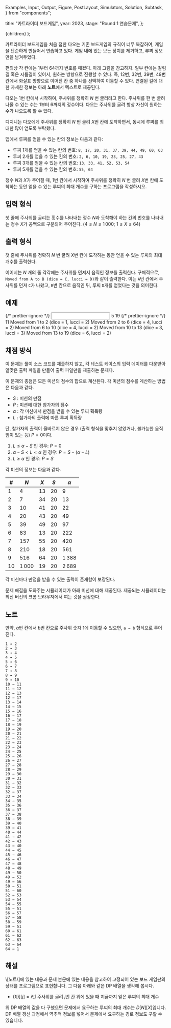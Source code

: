   Examples,
  Input,
  Output,
  Figure,
  PostLayout,
  Simulators,
  Solution,
  Subtask,
} from "components";

  title: "카트라이더 보드게임",
  year: 2023,
  stage: "Round 1 연습문제",
};

  <PostLayout meta={meta}>{children}</PostLayout>
);

<div style={{ display: "flex" }}>
  <Figure
    src="/2022/board1-f41b18529cb6.png"
    width={800}
  />
</div>

카트라이더 보드게임을 처음 접한 다오는 기존 보드게임의
규칙이 너무 복잡하여, 게임을 단순하게 만들어서 연습하고
있다. 게임 내에 있는 모든 장치를 제거하고,
루찌 정보만을 남겨두었다.

편의상 각 칸에는 $1$부터 $64$까지 번호를 매겼다. 아래 그림을 참고하자.
일부 칸에는 갈림길 혹은 지름길이 있어서, 원하는 방향으로 진행할
수 있다. 즉, $12$번, $32$번, $39$번, $49$번 칸에서
화살표 방향으로 이어진 칸 중 하나를 선택하여 이동할 수 있다.
연결된 길에 대한 자세한 정보는 아래 **노트**에서 텍스트로 제공된다.

<div style={{ display: "flex" }}>
  <Figure
    src="/2022/board2-3fdade78c25a.png"
    width={1330}
  />
</div>

다오는 $1$번 칸에서 시작하여,
주사위를 정확히 $N$ 번 굴리려고 한다.
주사위를 한 번 굴려 나올 수 있는 수는 $1$부터 $6$까지의 정수이다.
다오는 주사위를 굴려 항상 자신이 원하는 수가 나오도록 할 수 있다.

디지니는 다오에게 주사위를 정확히 $N$ 번 굴려 $X$번 칸에 도착하면서,
동시에 루찌를 최대한 많이 얻도록 부탁했다.

맵에서 루찌를 얻을 수 있는 칸의 정보는 다음과 같다:

* 루찌 1개를 얻을 수 있는 칸의 번호: `8, 17, 20, 31, 37, 39, 44, 49, 60, 63`
* 루찌 2개를 얻을 수 있는 칸의 번호: `2, 6, 10, 19, 23, 25, 27, 43`
* 루찌 3개를 얻을 수 있는 칸의 번호: `13, 33, 41, 52, 53, 54`
* 루찌 5개를 얻을 수 있는 칸의 번호: `55, 64`

정수 $N$과 $X$가 주어질 때,
$1$번 칸에서 시작하여 주사위를 정확히 $N$ 번 굴려
$X$번 칸에 도착하는 동안 얻을 수 있는 루찌의 최대 개수를 구하는 프로그램을 작성하시오.

## 입력 형식

첫 줄에 주사위를 굴리는 횟수를 나타내는 정수 $N$과
도착해야 하는 칸의 번호를 나타내는 정수 $X$가
공백으로 구분되어 주어진다.
($4 \le N \le 1\,000;$ $1 \le X \le 64$)


## 출력 형식

첫 줄에 주사위를 정확히 $N$ 번 굴려 $X$번 칸에 도착하는 동안 얻을 수 있는 루찌의 최대 개수를 출력한다.

이어지는 $N$ 개의 줄 각각에는 주사위를 던져서 움직인 정보를 출력한다.
구체적으로, `Moved from A to B (dice = C, lucci = D)`와 같이 출력한다.
이는 `A`번 칸에서 주사위를 던져 `C`가 나왔고,
`B`번 칸으로 움직인 뒤,
루찌 `D`개를 얻었다는 것을 의미한다.

## 예제

<Examples>
  {/* prettier-ignore */}
  <Input>
5 19
  </Input>
  {/* prettier-ignore */}
  <Output>
11
Moved from 1 to 2 (dice = 1, lucci = 2)
Moved from 2 to 6 (dice = 4, lucci = 2)
Moved from 6 to 10 (dice = 4, lucci = 2)
Moved from 10 to 13 (dice = 3, lucci = 3)
Moved from 13 to 19 (dice = 6, lucci = 2)
  </Output>
</Examples>

## 채점 방식

이 문제는 풀이 소스 코드를 제출하지 않고, 각 테스트 케이스의 입력 데이터를 다운받아 알맞은 출력 파일을 만들어 출력 파일만을 제출하는 문제다.

이 문제의 총점은 모든 미션의 점수의 합으로 계산된다.
각 미션의 점수를 계산하는 방법은 다음과 같다.

* $S$ : 미션의 만점
* $P$ : 미션에 대한 참가자의 점수
* $\alpha$ : 각 미션에서 만점을 받을 수 있는 루찌 획득량
* $L$ : 참가자의 출력에 따른 루찌 획득량

단, 참가자의 출력이 올바르지 않은 경우
(출력 형식을 맞추지 않았거나, 불가능한 움직임이 있는 등)
$P = 0$이다.

1. $L \le \alpha-S$ 인 경우: $P = 0$
2. $\alpha-S < L < \alpha$ 인 경우: $P = S - (\alpha - L)$
3. $L \ge \alpha$ 인 경우: $P = S$

각 미션의 정보는 다음과 같다.

| #    | $N$      | $X$  | $S$  | $\alpha$ |
|------|----------|------|------|----------|
| $1$  | $4$      | $13$ | $20$ | $9$      |
| $2$  | $7$      | $34$ | $20$ | $13$     |
| $3$  | $10$     | $41$ | $20$ | $22$     |
| $4$  | $20$     | $43$ | $20$ | $49$     |
| $5$  | $39$     | $49$ | $20$ | $97$     |
| $6$  | $83$     | $13$ | $20$ | $222$    |
| $7$  | $157$    | $55$ | $20$ | $420$    |
| $8$  | $210$    | $18$ | $20$ | $561$    |
| $9$  | $516$    | $64$ | $20$ | $1\,388$ |
| $10$ | $1\,000$ | $19$ | $20$ | $2\,689$ |

각 미션마다 만점을 받을 수 있는 출력이 존재함이 보장된다.

문제 해결을 도와주는 시뮬레이터가 아래 미션에 대해 제공된다. 제공되는 시뮬레이터는 최신 버전의 크롬 브라우저에서 여는 것을 권장한다.

<Simulators
  urlPrefix="http://nypc2022.s3-website.ap-northeast-2.amazonaws.com/board-f7ca473bc968/"
  count={10}
/>

## 노트

만약, $a$번 칸에서 $b$번 칸으로 주사위 숫자 $1$에 이동할 수 있으면,
`a → b` 형식으로 주어진다.

```
1 → 2
2 → 3
3 → 4
4 → 5
5 → 6
6 → 7
7 → 8
8 → 9
9 → 10
10 → 11
11 → 12
12 → 13
12 → 17
13 → 14
14 → 15
15 → 16
16 → 17
17 → 18
18 → 19
19 → 20
20 → 21
21 → 22
22 → 23
23 → 24
24 → 25
25 → 26
26 → 27
27 → 28
28 → 29
29 → 30
30 → 31
31 → 32
32 → 33
32 → 37
33 → 34
34 → 35
35 → 36
36 → 37
37 → 38
38 → 39
39 → 40
39 → 41
40 → 44
41 → 42
42 → 43
43 → 40
44 → 45
45 → 46
46 → 47
47 → 48
48 → 49
49 → 50
49 → 52
49 → 56
50 → 51
51 → 60
52 → 53
53 → 54
54 → 55
55 → 51
56 → 57
57 → 58
58 → 59
59 → 51
60 → 61
61 → 62
62 → 63
63 → 64
64 → 1
```

## 해설

<Solution>
\[노트\]에 있는 내용과 문제 본문에 있는 내용을 참고하여 고정되어 있는 보드 게임판의 상태를
프로그램으로 표현합니다. 그 다음 아래와 같은 DP 배열을 생각해 봅시다.

* $D[i][j] = i$번 주사위를 굴려 $j$번 칸 위에 있을 때 지금까지 얻은 루찌의 최대 개수

위 DP 배열의 값을 다 구했으면 문제에서 요구하는 루찌의 최대 개수는 $D[N][X]$입니다.
DP 배열 갱신 과정에서 역추적 정보를 넣어서 문제에서 요구하는 경로 정보도 구할 수 있습니다.
</Solution>